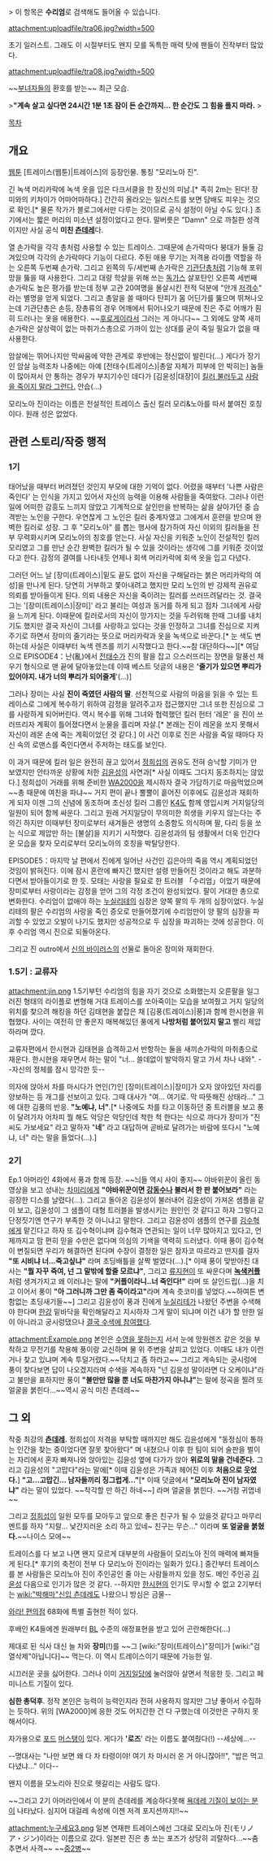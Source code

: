 > 이 항목은 '''수리엄'''로 검색해도 들어올 수 있습니다.

attachment:uploadfile/tra06.jpg?width=500

초기 일러스트. 그래도 이 시절부터도 왠지 모를 독특한 매력 탓에 팬들이 진작부터 많았다.

attachment:uploadfile/tra08.jpg?width=500

~~[[부녀자]]들의 환호를 받는~~ 최근 모습.

>'''"계속 살고 싶다면 24시간 1분 1초 잠이 든 순간까지... 한 순간도 그 힘을 풀지 마라.'''
>{{{+1 '''저격을 당하는 순간은 자신이 가장 안전하다고 느끼는 바로 그 순간이니까."'''}}}

[[목차]]
== 개요 ==
[[웹툰]] [트레이스(웹툰)|트레이스]의 등장인물. 통칭 "모리노아 진".

긴 녹색 머리카락에 녹색 옷을 입은 다크서클을 한 장신의 미남.[* 족히 2m는 된다! 장미와의 키차이가 어마어마하다.] 간간히 올라오는 일러스트를 보면 담배도 피우는 것으로 확인.[* 물론 작가가 블로그에서만 다루는 것이므로 공식 설정이 아닐 수도 있다.] 초기에서는 짧은 머리의 미소년 설정이었다고 한다. 말버릇은 "Damn" 으로 까칠한 성격이지만 사실 공식 '''미친 [[츤데레]]'''다.

열 손가락을 각각 총처럼 사용할 수 있는 트레이스. 그때문에 손가락마다 붕대가 둘둘 감겨있으며 각각의 손가락마다 기능이 다르다. 주된 애용 무기는 저격용 라이플 역할을 하는 오른쪽 두번째 손가락. 그리고 왼쪽의 두/세번째 손가락은 [[기관단총]]처럼 기능해 포위망을 뚫을 때 사용한다. 그리고 대량 학살을 위해 쓰는 [[독가스]] 살포탄인 오른쪽 세번째 손가락도 높은 평가를 받는데 정부 고관 20여명을 몰살시킨 전적 덕분에 "안개 [[저격수]]" 라는 별명을 얻게 되었다. 그리고 총알을 쓸 때마다 탄피가 몸 어딘가를 뚫으며 뛰쳐나오는데 기관단총은 손등, 장총류의 경우 어깨에서 튀어나오기 때문에 진은 주로 어깨가 훤히 드러나는 옷을 애용한다. ~~[[후로게이]]라서 그러는 게 아니다~~ 그 외에도 양쪽 새끼손가락은 살상력이 없는 마취가스총으로 가까이 있는 상대를 굳이 죽일 필요가 없을 때 사용한다.

암살에는 뛰어나지만 막싸움에 약한 관계로 후반에는 정신없이 발린다(...) 게다가 장기인 암살 능력조차 나중에는 아예 [전태수(트레이스)|총알 자체가 피부에 안 박히는] 놈들이 많아져서 안 통하는 경우가 부지기수인 데다가 [김윤성|대장]이 [[불살|킬러 불러두고]] [[모순|사람을 죽이지 말라 그런다.]] 안습(...)

모리노아 진이라는 이름은 전설적인 트레이스 출신 킬러 모리&노아를 따서 붙여진 호칭이다. 원래 성은 없었다.

== 관련 스토리/작중 행적 ==
=== 1기 ===
태어났을 때부터 버려졌던 것인지 부모에 대한 기억이 없다. 어렸을 때부터 '나쁜 사람은 죽인다' 는 인식을 가지고 있어서 자신의 능력을 이용해 사람들을 죽여왔다. 그러나 이런 일에 어떠한 감흥도 느끼지 않았고 기계적으로 살인만을 반복하는 삶을 살아가던 중 습격받는 노인을 구한다. 우연찮게 그 노인은 킬러 중계자였고 그에게서 훈련을 받으며 완벽한 킬러로 성장. 그 후 "모리노아" 를 뽑는 행사에 참가하여 자신 이외의 킬러들을 전부 무력화시키며 모리노아의 칭호를 얻는다. 사실 자신을 키워준 노인이 전설적인 킬러 모리였고 그를 만난 순간 완벽한 킬러가 될 수 있을 것이라는 생각에 그를 키워준 것이었다고 한다. 감정의 결여를 나타내듯 언제나 회색 머리카락에 회색 옷을 입고 다녔다.

그러던 어느 날 [장미(트레이스)|밑도 끝도 없이 자신을 구해달라는 붉은 머리카락의 여성]을 만나게 된다. 당연히 거부하고 쫓아내려고 했지만 모리 노인의 반 강제적 권유로 의뢰를 받아들이게 된다. 의뢰 내용은 자신을 죽이려는 킬러를 쓰러뜨려달라는 것. 결국 그는 '[장미(트레이스)|장미]' 라고 불리는 여성과 동거를 하게 되고 점차 그녀에게 사랑을 느끼게 된다. 이때문에 킬러로서의 자신이 망가지는 것을 두려워해 한때 그녀를 내치기도 했지만 결국 자신이 그녀를 사랑하고 있다는 것을 인정하고 그녀를 진심으로 지켜주기로 하면서 장미의 줄기라는 뜻으로 머리카락과 옷을 녹색으로 바꾼다.[* 눈 색도 변하는데 사실은 이때부터 녹색 렌즈를 끼기 시작했다고 한다.~~참 대단하다~~][* 여담으로 EPISODE4：난(亂)에서 [[전태수(트레이스)|전태수]]가 진의 팔을 잡고 으스러뜨리는 장면을 말풍선 채우기 형식으로 맨 끝에 달아놓았는데 이때 베스트 덧글의 내용은 ''''줄기가 있으면 뿌리가 있어야지. 내가 너의 뿌리가 되어줄게''''(...)]

그러나 장미는 사실 '''진이 죽였던 사람의 딸'''. 선천적으로 사람의 마음을 읽을 수 있는 트레이스로 그에게 복수하기 위하여 감정을 알려주고자 접근했지만 그녀 또한 진심으로 그를 사랑하게 되어버린다. 역시 복수를 위해 그녀와 협력했던 킬러 헌터 '레몬' 을 진이 쓰러뜨리자 계획이 틀어졌다면서 눈물을 흘리며 자살.[* 본래는 진이 레몬을 쏘지 못해서 자신이 레몬 손에 죽는 계획이었던 것 같다.] 이 사건 이후로 진은 사람을 죽일 때마다 자신 속의 로맨스를 죽인다면서 주저하는 태도를 보인다.

이 과거 때문에 킬러 일은 완전히 끊고 있어서 [[정희섭]]의 권유도 전혀 승낙할 기미가 안 보였지만 안타까운 상황에 처한 [[김윤성]]의 사연과[* 사실 이때도 그다지 동조하지는 않았다.] 정희섭이 거래를 위해 준비한 [[WA2000]]을 제시하자 결국 가담하기로 마음먹었으며 ~~총 때문에 여친을 파냐~~ 거지 편이 끝나 뿔뿔이 흩어진 이후에도 김윤성과 재회하게 되자 이젠 그의 신념에 동조하며 초신성 킬러 그룹인 [[K4]]도 함께 영입시켜 거지일당의 일원이 되어 함께 싸운다. 그리고 원래 거지일당이 무의미한 희생을 키우지 않는다는 주의긴 하지만 이때부턴 장미로부터 새겨들은 생명의 소중함도 의식하며 팔, 다리 등을 쏘는 식으로 제압만 하는 [불살]을 지키기 시작했다. 김윤성과의 팀 생활에서 더욱 인간다운 모습을 찾자 모리로부터 모리노아의 호칭을 박탈당한다.

EPISODE5：마지막 날 편에서 진에게 일어난 사건인 김은아의 죽음 역시 계획되었던 것임이 밝혀진다. 이에 잠시 혼란에 빠지긴 했지만 설령 만들어진 것이라고 해도 과분하다면서 받아들이기로 한 듯. 모태는 사랑을 필요로 한 트러블 「수리엄」이었기 때문에 장미로부터 사랑이라는 감정을 얻어 그의 각정 조건이 완성되었다. 팔이 거대한 총으로 변화한다. 수리엄이 없애야 하는 [[누실리테]]의 심장은 양쪽 팔의 두 개의 심장이었다. 누실리테의 팔은 수리엄의 사랑을 죽인 증오로 만들어졌기에 수리엄만이 양 팔의 심장을 파괴할 수 있었고 오발이 나기도 했지만 성공적으로 두 심장을 파괴하는 것에 성공한다. 이후 수리엄 역시 진으로 되돌아온다.

그리고 진 outro에서 [[신의 바이러스]]의 선물로 돌아온 장미와 재회한다. 

=== 1.5기 : 교류자 ===
attachment:jin.png
1.5기부턴 수리엄의 힘을 자기 것으로 소화했는지 오른팔을 일그러진 형태의 라이플로 변형해 거대 트레이스를 쏘아죽이는 모습을 보여줬고 거지 일당의 위치를 찾으려 해킹을 하던 김태현을 붙잡은 채 [김풍(트레이스)|풍]과 함께 한시현을 위협했다. 사이는 여전히 안 좋은지 매복해있던 풍에게 '''나방처럼 붙어있지 말고''' 빨리 제압하라며 깠다.

교류자편에서 한시현과 김태현을 습격하고서 반항하는 둘을 새끼손가락의 마취총으로 재운다. 한시현을 재우면서 하는 말이 "너... 쓸데없이 발악하지 말고 가서 차나 내와". --자신의 정체를 잠시 망각한 듯--

의자에 앉아서 차를 마시다가 연인(?)인 [장미(트레이스)|장미]가 오자 앉아있던 자리를 양보하는 등 개그를 선보이고 있다. 그때 대사가 "여... 여기로. 막 따뜻해진 상태라..." 그에 대한 김풍의 반응. '''"노예냐, 너"'''.[* 나중에도 차를 타고 이동하던 중 트러블을 보고 풍이 달려가자 어차피 뭘 해도 악당은 악당인데 착한 척 한다는 식으로 까다가 장미가 "진씨도 가보세요" 라고 말하자 "'''네'''" 라고 대답하며 곧바로 달려가는 바람에 또다시 "노예냐, 너" 라는 말을 들었다(...).]

=== 2기 ===
Ep.1 아머라인 4화에서 풍과 함께 등장. ~~늬들 역시 사이 좋지~~ 야바위꾼이 올린 동영상을 보고 성내는 [[차미리]]에게 '''"야바위꾼이면 [[강동수]]나 불러서 한 판 붙어보라"''' 라는 굉장한 디스를 날렸다(...). 그리고 돌아온 김윤성이 불러내어 김윤성이 가져온 샘플을 같이 보고, 김윤성이 그 샘플이 대형 트러블을 발생시키는 원인인 것 같다고 하자 그렇다고 단정짓기엔 연구가 부족한 것 아니냐고 말한다. 그리고 김윤성이 샘플의 연구를 [[김수혁]]에게 맡긴다고 하자 또 김수혁이냐며 김수혁과 연관되는 일이 너무 많아지고 있다고, 언제까지고 맘 편히 믿을 수만은 없다며 의심의 기색을 역력히 드러냈다. 이때 풍이 김수혁이 변질되면 우리가 해결하면 된다며 수장이 결정한 일은 잠자코 따르라고 딴지를 걸자 '''"또 시비냐 너...죽고싶냐"''' 라며 초딩배틀을 살짝 벌였다(...).[* 이때 풍이 맞받아친 대사는 '''"뭘 자꾸 죽여, 넌 그 말밖에 할줄 모르냐"''', 그리고 [[류지현]]이 또 싸운다며 '''[[게이|녹색커플]]'''처럼 생겨가지고 왜 이러냐는 말에 '''"커플이라니..너 죽인다!"''' 라며 또 살인드립(...)을 치고 이어서 풍이 '''"아 그러니까 그만 좀 죽이라고"'''라며 계속 츳코미를 넣었다.~~하여튼 변함없는 초딩새기들~~] 그리고 김윤성이 풍과 진에게 [[누실리테]]가 나왔던 주변을 수색해야 한다며 [[한강]] 밑바닥을 확인해달라고 지시하자 그게 말이 되냐며 이건 내가 할 만한 일이 아니라고 궁시렁댔으나 [[츤데레|결국 수색에 참여했다]].

attachment:Example.png
본인은 [[맥주병|수영을 못하는지]] 서서 눈에 망원렌즈 같은 것을 부착하고 무전기를 착용해 풍이랑 교신하며 물 위 주변을 살피고 있었다. 이때도 내가 이런거나 찾고 있냐며 계속 투덜거렸다.~~닥치고 좀 하라고~~ 그리고 계속되는 궁시렁에 풍이 찾다보면 답이 나오겠지라며 수색을 계속하자 "넌 김윤성 말이라면 다 오케이냐"라고 불만을 표하지만 풍이 '''"불만만 많을 뿐 너도 마찬가지 아니냐"'''는 말에 정곡을 찔려 또 얼굴을 붉힌다...~~역시 공식 미친 츤데레~~

== 그 외 ==
작중 최강의 '''[[츤데레]].''' 정희섭이 저격을 부탁할 때까지만 해도 김윤성에게 "동정심이 통하는 인간을 찾는 중이었다면 잘못 찾아왔다" 며 내쳤으나 이후 한 팀이 되어 술판을 벌이는 자리에서 혼자 빠져나와 앉아있는 김윤성 옆에 다가가 앉아 '''위로의 말을 건네준다.''' 그리고 김윤성의 "고맙다"라는 말에[* 이때 김윤성은 가족과 헤어진 이후 '''처음으로 웃었다.'''] '''"고...고맙긴... 남자들끼리 징그럽게..."'''[* 이때 덧글에서 '''"모리노아 진이 남자였냐"''' 라는 말이 있었다. ~~착각할 만 하긴 하네~~] 라며 얼굴을 붉힌다. ~~거참 귀엽네~~

그리고 [[정희섭]]이 일원 모두를 모아두고 앞으로 좋은 친구가 될 수 있을것 같다고 마무리 멘트를 하자 "지랄... 낯간지러운 소리 하고 있네~ 친구는 무슨..." 이라며 '''또 얼굴을 붉혔다.'''~~나이스 모에~~

트레이스를 다 보고 나면 왠지 모르게 대부분의 사람들이 모리노아 진의 매력에 빠져들게 된다.[* 후기의 축전이 전부 다 모리노아 진이라는 일화가 있다.] 중간부터 트레이스를 본 사람들은 모리노아 진이 주인공인 줄 아는 사람들까지 있을 정도. 메인 주인공 [[김윤성]] 다음으로 인기가 많은 것 같다. --하지만 [[한시현]]의 인기도 무시할 수 없고 2기부터는 [[wiki:"박해마"신입 츤데레]]도 나왔으니 방심은 금물--

[[와라! 편의점]] 68화에 특별 출현한 적이 있다.

후배인 K4들에겐 원래부터 [[BL]] 수준의 애정표현을 받고 있어 곤란해한다(...)

제대로 된 식사 대신 늘 차와 '''장미'''(!)를 ~~그 [wiki:"장미(트레이스)"장미]가 [wiki:"검열삭제"아닙니다]~~ 먹는다. 이 역시 트레이스이기 때문에 가능한 일.

시끄러운 곳을 싫어한다. 그러나 이미 [[거지일당]]에 눌러앉아 살면서 적응한 듯. 그리고 페미니스트 기질이 있다.

'''심한 총덕후'''. 정작 본인은 능력이 능력인지라 전혀 사용하지 않지만 그냥 좋아서 수집하는 듯하다. 위의 [WA2000]에 응한 것도 어지간한 건 다 구했는데 이것만은 구하지 못해서이다.

자가용으로 [[포드]] [[머스탱]]이 있다. 게다가 ''''로즈'''' 라는 이름도 붙여줬다(!) --세상에...--

--명대사는 "나만 보면 왜 다 차 타령이야! 여기 차 마시러 온 거 아니잖아!!", "밥은 먹고 다녔냐..." 이다--

왠지 이름을 모노리아 진으로 헷갈리는 사람도 많다.

~~그리고 2기 아머라인에서 이 분의 츤데레를 계승하다못해 [[박해마|욕데레 기질이 보이는 분]]이 나타났다. 심지어 대걸레 속성에 이젠 저격 포지션까지!!~~

attachment:누구세요3.png
일본 연재판 트레이스에선 그대로 모리노아 진(モリノア・ジン)이라는 이름으로 갔다. 일본판 진은 총 쏘는 포즈가 상당히 괴랄하다...~~춤추면서 사격~~ ~~[[중2병]]~~
